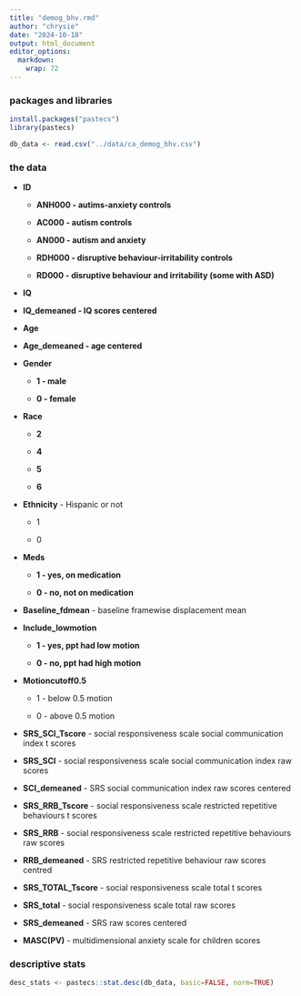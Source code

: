 ```yaml
---
title: "demog_bhv.rmd"
author: "chrysie"
date: "2024-10-18"
output: html_document
editor_options: 
  markdown: 
    wrap: 72
---
```


### packages and libraries
```r
install.packages("pastecs")
library(pastecs)
```

```r
db_data <- read.csv("../data/ca_demog_bhv.csv")
```

### the data
-   **ID**

    -   **ANH000 - autims-anxiety controls**

    -   **AC000 - autism controls**

    -   **AN000 - autism and anxiety**

    -   **RDH000 - disruptive behaviour-irritability controls**

    -   **RD000 - disruptive behaviour and irritability (some with
        ASD)**

-   **IQ**

-   **IQ_demeaned - IQ scores centered**

-   **Age**

-   **Age_demeaned - age centered**

-   **Gender**

    -   **1 - male**

    -   **0 - female**

-   **Race**

    -   **2**

    -   **4**

    -   **5**

    -   **6**

-   **Ethnicity** - Hispanic or not

    -   1

    -   0

-   **Meds**

    -   **1 - yes, on medication**

    -   **0 - no, not on medication**

-   **Baseline_fdmean** - baseline framewise displacement mean

-   **Include_lowmotion**

    -   **1 - yes, ppt had low motion**

    -   **0 - no, ppt had high motion**

-   **Motioncutoff0.5**

    -   1 - below 0.5 motion

    -   0 - above 0.5 motion

-   **SRS_SCI_Tscore** - social responsiveness scale social
    communication index t scores

-   **SRS_SCI** - social responsiveness scale social communication index
    raw scores

-   **SCI_demeaned** - SRS social communication index raw scores
    centered

-   **SRS_RRB_Tscore** - social responsiveness scale restricted
    repetitive behaviours t scores

-   **SRS_RRB** - social responsiveness scale restricted repetitive
    behaviours raw scores

-   **RRB_demeaned** - SRS restricted repetitive behaviour raw scores
    centred

-   **SRS_TOTAL_Tscore** - social responsiveness scale total t scores

-   **SRS_total** - social responsiveness scale total raw scores

-   **SRS_demeaned** - SRS raw scores centered

-   **MASC(PV)** - multidimensional anxiety scale for children scores

### descriptive stats
```r
desc_stats <- pastecs::stat.desc(db_data, basic=FALSE, norm=TRUE)

```


